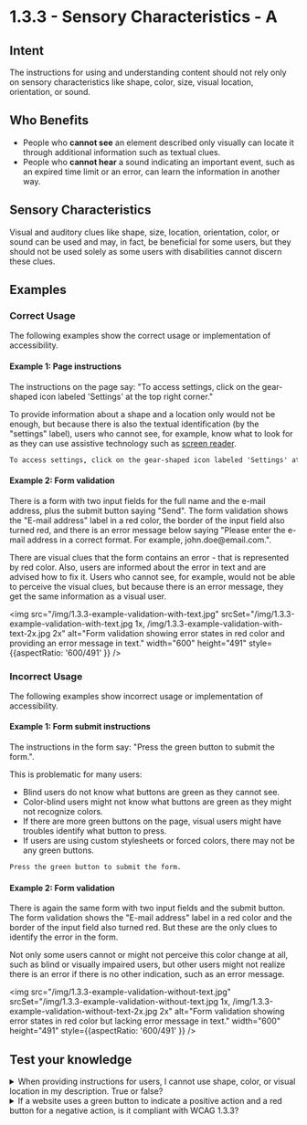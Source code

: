 # 1.3.3 - Sensory Characteristics - A

## Intent

The instructions for using and understanding content should not rely only on sensory characteristics like shape, color, size, visual location, orientation, or sound.

## Who Benefits

- People who **cannot see** an element described only visually can locate it through additional information such as textual clues.
- People who **cannot hear** a sound indicating an important event, such as an expired time limit or an error, can learn the information in another way.

## Sensory Characteristics

Visual and auditory clues like shape, size, location, orientation, color, or sound can be used and may, in fact, be beneficial for some users, but they should not be used solely as some users with disabilities cannot discern these clues.

## Examples

### Correct Usage

The following examples show the correct usage or implementation of accessibility.

#### Example 1: Page instructions

The instructions on the page say: "To access settings, click on the gear-shaped icon labeled 'Settings' at the top right corner."

To provide information about a shape and a location only would not be enough, but because there is also the textual identification (by the "settings" label), users who cannot see, for example, know what to look for as they can use assistive technology such as <a href="/docs/wcag-documents/glossary-of-terms#screen-reader">screen reader</a>.

```html title="Instructions not relying on sensory characteristics"
To access settings, click on the gear-shaped icon labeled 'Settings' at the top right corner.
```

#### Example 2: Form validation

There is a form with two input fields for the full name and the e-mail address, plus the submit button saying "Send". The form validation shows the "E-mail address" label in a red color, the border of the input field also turned red, and there is an error message below saying "Please enter the e-mail address in a correct format. For example, john&#46;doe@email&#46;com.".

There are visual clues that the form contains an error - that is represented by red color. Also, users are informed about the error in text and are advised how to fix it. Users who cannot see, for example, would not be able to perceive the visual clues, but because there is an error message, they get the same information as a visual user.

<img src="/img/1.3.3-example-validation-with-text.jpg" srcSet="/img/1.3.3-example-validation-with-text.jpg 1x, /img/1.3.3-example-validation-with-text-2x.jpg 2x" alt="Form validation showing error states in red color and providing an error message in text." width="600" height="491" style={{aspectRatio: '600/491' }} />

### Incorrect Usage

The following examples show incorrect usage or implementation of accessibility.

#### Example 1: Form submit instructions

The instructions in the form say: "Press the green button to submit the form.".

This is problematic for many users:
- Blind users do not know what buttons are green as they cannot see.
- Color-blind users might not know what buttons are green as they might not recognize colors.
- If there are more green buttons on the page, visual users might have troubles identify what button to press.
- If users are using custom stylesheets or forced colors, there may not be any green buttons.

```html title="Instructions relying on sensory characteristics"
Press the green button to submit the form.
```

#### Example 2: Form validation

There is again the same form with two input fields and the submit button. The form validation shows the "E-mail address" label in a red color and the border of the input field also turned red. But these are the only clues to identify the error in the form.

Not only some users cannot or might not perceive this color change at all, such as blind or visually impaired users, but other users might not realize there is an error if there is no other indication, such as an error message.

<img src="/img/1.3.3-example-validation-without-text.jpg" srcSet="/img/1.3.3-example-validation-without-text.jpg 1x, /img/1.3.3-example-validation-without-text-2x.jpg 2x" alt="Form validation showing error states in red color but lacking error message in text." width="600" height="491" style={{aspectRatio: '600/491' }} />

## Test your knowledge

<details>
	<summary><span>When providing instructions for users, I cannot use shape, color, or visual location in my description. True or false?</span></summary>
	False, do use shape, color, or visual location in your description as it might help users. Just make sure these are not the only means of providing the description. Other indications need to be added, for example, a textual identification.
</details>

<details>
	<summary><span>If a website uses a green button to indicate a positive action and a red button for a negative action, is it compliant with WCAG 1.3.3?</span></summary>
  It is compliant only if there are also textual indications or other non-color-based methods to distinguish between the two actions.
</details>
